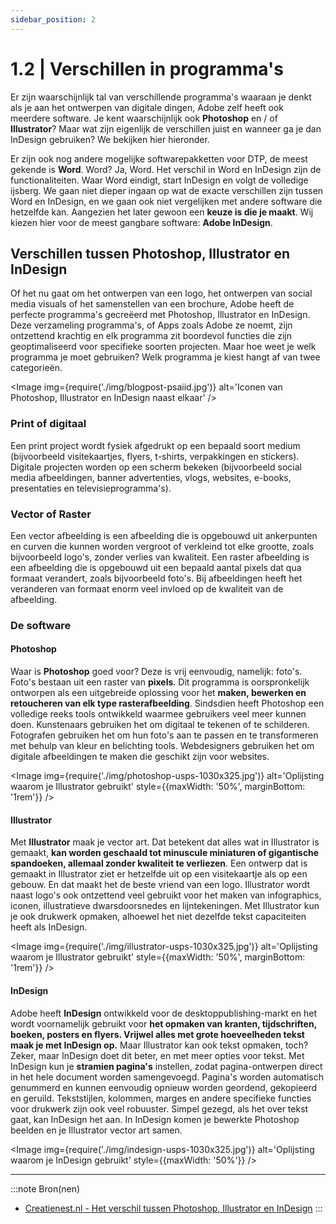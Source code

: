 ```yaml
---
sidebar_position: 2
---
```



# 1.2 | Verschillen in programma's

Er zijn waarschijnlijk tal van verschillende programma's waaraan je denkt als je aan het ontwerpen van digitale dingen, Adobe zelf heeft ook meerdere software. Je kent waarschijnlijk ook **Photoshop** en / of **Illustrator**? Maar wat zijn eigenlijk de verschillen juist en wanneer ga je dan <Highlight>InDesign</Highlight> gebruiken? We bekijken hier hieronder.

Er zijn ook nog andere mogelijke softwarepakketten voor DTP, de meest gekende is **Word**. Word? Ja, Word. Het verschil in Word en InDesign zijn de functionaliteiten. Waar Word eindigt, start InDesign en volgt de volledige ijsberg. We gaan niet dieper ingaan op wat de exacte verschillen zijn tussen Word en InDesign, en we gaan ook niet vergelijken met andere software die hetzelfde kan. Aangezien het later gewoon een **keuze is die je maakt**. Wij kiezen hier voor de meest gangbare software: **Adobe InDesign**.

## Verschillen tussen Photoshop, Illustrator en InDesign

Of het nu gaat om het ontwerpen van een logo, het ontwerpen van social media visuals of het samenstellen van een brochure, Adobe heeft de perfecte programma's gecreëerd met Photoshop, Illustrator en InDesign. Deze verzameling programma's, of Apps zoals Adobe ze noemt, zijn ontzettend krachtig en elk programma zit boordevol functies die zijn geoptimaliseerd voor specifieke soorten projecten. Maar hoe weet je welk programma je moet gebruiken? Welk programma je kiest hangt af van twee categorieën.

<Image 
  img={require('./img/blogpost-psaiid.jpg')}
  alt='Iconen van Photoshop, Illustrator en InDesign naast elkaar'
/>

### Print of digitaal

Een print project wordt fysiek afgedrukt op een bepaald soort medium (bijvoorbeeld visitekaartjes, flyers, t-shirts, verpakkingen en stickers). Digitale projecten worden op een scherm bekeken (bijvoorbeeld social media afbeeldingen, banner advertenties, vlogs, websites, e-books, presentaties en televisieprogramma's).

### Vector of Raster

Een vector afbeelding is een afbeelding die is opgebouwd uit ankerpunten en curven die kunnen worden vergroot of verkleind tot elke grootte, zoals bijvoorbeeld logo's, zonder verlies van kwaliteit. Een raster afbeelding is een afbeelding die is opgebouwd uit een bepaald aantal pixels dat qua formaat verandert, zoals bijvoorbeeld foto's. Bij afbeeldingen heeft het veranderen van formaat enorm veel invloed op de kwaliteit van de afbeelding.

### De software

#### Photoshop

Waar is **Photoshop** goed voor? Deze is vrij eenvoudig, namelijk: <Highlight>foto's</Highlight>. Foto's bestaan uit een raster van **pixels**. Dit programma is oorspronkelijk ontworpen als een uitgebreide oplossing voor het **maken, bewerken en retoucheren van elk type rasterafbeelding**. Sindsdien heeft Photoshop een volledige reeks tools ontwikkeld waarmee gebruikers veel meer kunnen doen. Kunstenaars gebruiken het om digitaal te tekenen of te schilderen. Fotografen gebruiken het om hun foto's aan te passen en te transformeren met behulp van kleur en belichting tools. Webdesigners gebruiken het om digitale afbeeldingen te maken die geschikt zijn voor websites.

<Image 
  img={require('./img/photoshop-usps-1030x325.jpg')}
  alt='Oplijsting waarom je Illustrator gebruikt'
  style={{maxWidth: '50%', marginBottom: '1rem'}}
/>

#### Illustrator

Met **Illustrator** maak je <Highlight>vector art</Highlight>. Dat betekent dat alles wat in Illustrator is gemaakt, **kan worden geschaald tot minuscule miniaturen of gigantische spandoeken, allemaal zonder kwaliteit te verliezen**. Een ontwerp dat is gemaakt in Illustrator ziet er hetzelfde uit op een visitekaartje als op een gebouw. En dat maakt het de beste vriend van een logo. Illustrator wordt naast logo's ook ontzettend veel gebruikt voor het maken van infographics, iconen, illustratieve dwarsdoorsnedes en lijntekeningen. Met Illustrator kun je ook drukwerk opmaken, alhoewel het niet dezelfde tekst capaciteiten heeft als InDesign.

<Image 
  img={require('./img/illustrator-usps-1030x325.jpg')}
  alt='Oplijsting waarom je Illustrator gebruikt'
  style={{maxWidth: '50%', marginBottom: '1rem'}}
/>

#### InDesign

Adobe heeft **InDesign** ontwikkeld voor de <Highlight>desktoppublishing-markt</Highlight> en het wordt voornamelijk gebruikt voor **het opmaken van kranten, tijdschriften, boeken, posters en flyers. Vrijwel alles met grote hoeveelheden tekst maak je met InDesign op.** Maar Illustrator kan ook tekst opmaken, toch? Zeker, maar InDesign doet dit beter, en met meer opties voor tekst. Met InDesign kun je **stramien pagina's** instellen, zodat pagina-ontwerpen direct in het hele document worden samengevoegd. Pagina's worden automatisch genummerd en kunnen eenvoudig opnieuw worden geordend, gekopieerd en geruild. Tekststijlen, kolommen, marges en andere specifieke functies voor drukwerk zijn ook veel robuuster. Simpel gezegd, als het over tekst gaat, kan InDesign het aan. In InDesign komen je bewerkte Photoshop beelden en je Illustrator vector art samen.

<Image 
  img={require('./img/indesign-usps-1030x325.jpg')}
  alt='Oplijsting waarom je InDesign gebruikt'
  style={{maxWidth: '50%'}}
/>

---

:::note Bron(nen)
- <a href="https://www.creatienest.nl/adobe/het-verschil-tussen-photoshop-illustrator-en-indesign/" target="_blank">Creatienest.nl - Het verschil tussen Photoshop, Illustrator en InDesign</a>
:::
